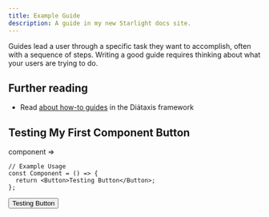 ```yaml
---
title: Example Guide
description: A guide in my new Starlight docs site.
---
```



Guides lead a user through a specific task they want to accomplish, often with a sequence of steps.
Writing a good guide requires thinking about what your users are trying to do.

## Further reading

- Read [about how-to guides](https://diataxis.fr/how-to-guides/) in the Diátaxis framework

## Testing My First Component **Button**

component =>

```tsx
// Example Usage
const Component = () => {
  return <Button>Testing Button</Button>;
};
```

<Button role="danger" variant="ghost">
  Testing Button
</Button>
